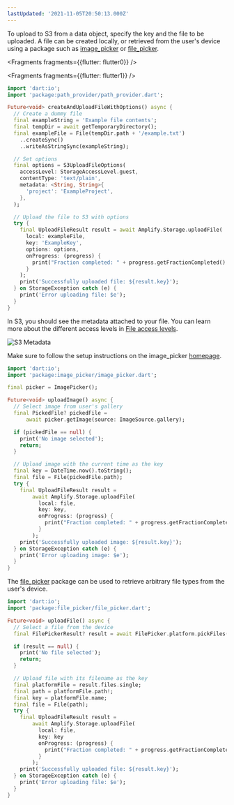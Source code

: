 ```yaml
---
lastUpdated: '2021-11-05T20:50:13.000Z'
---
```

To upload to S3 from a data object, specify the key and the file to be uploaded. A file can be created locally, or retrieved from the user's device using a package such as [image_picker](https://pub.dev/packages/image_picker) or [file_picker](https://pub.dev/packages/file_picker).

<BlockSwitcher>

<Block name="Create File">


<Fragments fragments={{flutter: flutter0}} />

</Block>

<Block name="With Options">


<Fragments fragments={{flutter: flutter1}} />

```dart
import 'dart:io';
import 'package:path_provider/path_provider.dart';

Future<void> createAndUploadFileWithOptions() async {
  // Create a dummy file
  final exampleString = 'Example file contents';
  final tempDir = await getTemporaryDirectory();
  final exampleFile = File(tempDir.path + '/example.txt')
    ..createSync()
    ..writeAsStringSync(exampleString);

  // Set options
  final options = S3UploadFileOptions(
    accessLevel: StorageAccessLevel.guest,
    contentType: 'text/plain',
    metadata: <String, String>{
      'project': 'ExampleProject',
    },
  );

  // Upload the file to S3 with options
  try {
    final UploadFileResult result = await Amplify.Storage.uploadFile(
      local: exampleFile,
      key: 'ExampleKey',
      options: options,
      onProgress: (progress) {
        print("Fraction completed: " + progress.getFractionCompleted().toString());
      }
    );
    print('Successfully uploaded file: ${result.key}');
  } on StorageException catch (e) {
    print('Error uploading file: $e');
  }
}
```

In S3, you should see the metadata attached to your file. You can learn more about the different access levels in [File access levels](/lib/storage/configureaccess).

![S3 Metadata](/images/s3_metadata.png)

</Block>

<Block name="Upload Image (image_picker)">

Make sure to follow the setup instructions on the image_picker [homepage](https://pub.dev/packages/image_picker).

```dart
import 'dart:io';
import 'package:image_picker/image_picker.dart';

final picker = ImagePicker();

Future<void> uploadImage() async {
  // Select image from user's gallery
  final PickedFile? pickedFile =
      await picker.getImage(source: ImageSource.gallery);

  if (pickedFile == null) {
    print('No image selected');
    return;
  }

  // Upload image with the current time as the key
  final key = DateTime.now().toString();
  final file = File(pickedFile.path);
  try {
    final UploadFileResult result =
        await Amplify.Storage.uploadFile(
          local: file, 
          key: key,
          onProgress: (progress) {
            print("Fraction completed: " + progress.getFractionCompleted().toString());
          }
        );
    print('Successfully uploaded image: ${result.key}');
  } on StorageException catch (e) {
    print('Error uploading image: $e');
  }
}
```

</Block>

<Block name="Upload File (file_picker)">

The [file_picker](https://pub.dev/packages/file_picker) package can be used to retrieve arbitrary file types from the user's device.

```dart
import 'dart:io';
import 'package:file_picker/file_picker.dart';

Future<void> uploadFile() async {
  // Select a file from the device
  final FilePickerResult? result = await FilePicker.platform.pickFiles();

  if (result == null) {
    print('No file selected');
    return;
  }

  // Upload file with its filename as the key
  final platformFile = result.files.single;
  final path = platformFile.path!;
  final key = platformFile.name;
  final file = File(path);
  try {
    final UploadFileResult result =
        await Amplify.Storage.uploadFile(
          local: file, 
          key: key
          onProgress: (progress) {
            print("Fraction completed: " + progress.getFractionCompleted().toString());
          }
        );
    print('Successfully uploaded file: ${result.key}');
  } on StorageException catch (e) {
    print('Error uploading file: $e');
  }
}
```

</Block>

</BlockSwitcher>
